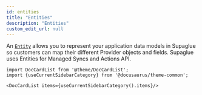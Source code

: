 ```yaml
---
id: entities
title: "Entities"
description: "Entities"
custom_edit_url: null
---
```




An [`Entity`](https://docs.supaglue.com/platform/entities/overview) allows you to represent your application data models in Supaglue so customers can map their different Provider objects and fields. Supaglue uses Entities for Managed Syncs and Actions API.



```mdx-code-block
import DocCardList from '@theme/DocCardList';
import {useCurrentSidebarCategory} from '@docusaurus/theme-common';

<DocCardList items={useCurrentSidebarCategory().items}/>
```
      

